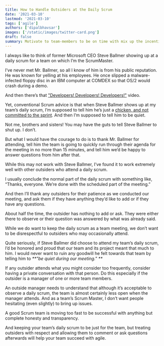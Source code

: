 ```yaml
---
title: How to Handle Outsiders at the Daily Scrum
date: '2021-03-10'
lastmod: '2021-03-10'
tags: ['agile']
authors: ['dipalbhavsar']
images: ['/static/images/twitter-card.png']
draft: false
summary: Motivate to team-members to be on time with mix up the incentives.
---
```


I always like to think of former Microsoft CEO Steve Ballmer showing up at a daily scrum for a team on which I’m the ScrumMaster.

I’ve never met Mr. Ballmer, so all I know of him is from his public reputation. He was known for yelling at his employees. He once slipped a malware-infected floppy disc in an IBM computer at COMDEX so that OS/2 would crash during a demo.

And then there’s that ["Developers! Developers! Developers!"](https://www.instagram.com/economicarchive/reel/C4Wt_hZtST9/) video.

Yet, conventional Scrum advice is that when Steve Ballmer shows up at my team’s daily scrum, I’m supposed to tell him he’s just a [chicken, and not committed to the sprint](https://www.agile-academy.com/en/agile-dictionary/chickens-pigs/). And then I’m supposed to tell him to be quiet.

Not me, brothers and sisters! You may have the guts to tell Steve Ballmer to shut up. I don’t.

But what I would have the courage to do is to thank Mr. Ballmer for attending, tell him the team is going to quickly run through their agenda for the meeting in no more than 15 minutes, and tell him we’d be happy to answer questions from him after that.

While this may not work with Steve Ballmer, I’ve found it to work extremely well with other outsiders who attend a daily scrum.

I usually conclude the normal part of the daily scrum with something like, “Thanks, everyone. We’re done with the scheduled part of the meeting.”

And then I’ll thank any outsiders for their patience as we conducted our meeting, and ask them if they have anything they’d like to add or if they have any questions.

About half the time, the outsider has nothing to add or ask. They were either there to observe or their question was answered by what was already said.

While we do want to keep the daily scrum as a team meeting, we don’t want to be disrespectful to outsiders who may occasionally attend.

Quite seriously, if Steve Ballmer did choose to attend my team’s daily scrum, I’d be honored and proud that our team and its project meant that much to him. I would never want to ruin any goodwill he felt towards that team by telling him to _**"be quiet during our meeting." **_

If any outsider attends what you might consider too frequently, consider having a private conversation with that person. Do this especially if the outsider is a manager of one or more team members.

An outside manager needs to understand that although it’s acceptable to observe a daily scrum, the team is almost certainly less open when the manager attends. And as a team’s Scrum Master, I don’t want people hesitating (even slightly) to bring up issues.

A good Scrum team is moving too fast to be successful with anything but complete honesty and transparency.

And keeping your team’s daily scrum to be just for the team, but treating outsiders with respect and allowing them to comment or ask questions afterwards will help your team succeed with agile.
